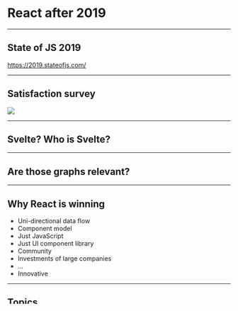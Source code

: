 
<Head>
  <title>React after 2019</title>
</Head>

# React after 2019

---

## State of JS 2019

https://2019.stateofjs.com/

---

## Satisfaction survey

<img src="img/state_of_js.png" />

---

## Svelte? Who is Svelte?

---

## Are those graphs relevant?

---

## Why React is winning

<ul>
  <Appear>
    <li>Uni-directional data flow</li>
    <li>Component model</li>
    <li>Just JavaScript</li>
    <li>Just UI component library</li>
    <li>Community</li>
    <li>Investments of large companies</li>
    <li>...</li>
    <li>Innovative</li>
  </Appear>
</ul>

---

## Topics

<ul>
  <Appear>
    <li>Hooks</li>
    <li>Component Life-cycle API updates</li>
    <li>Error Boundaries</li>
    <li>Cuncurrent rendering and Suspense</li>
  </Appear>
</ul>


